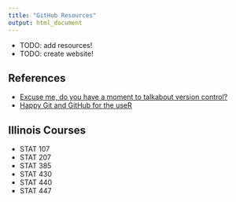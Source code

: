 ```yaml
---
title: "GitHub Resources"
output: html_document
---
```


- TODO: add resources!
- TODO: create website!

## References

- [Excuse me, do you have a moment to talkabout version control?](https://peerj.com/preprints/3159.pdf)
- [Happy Git and GitHub for the useR](https://happygitwithr.com/)

## Illinois Courses

- STAT 107
- STAT 207
- STAT 385
- STAT 430
- STAT 440
- STAT 447
